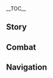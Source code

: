 {{CharacterTabs}}
{{LanguageTabs}}

__TOC__
==Story==
{{VO/Story
|character           = Cyno
|language            = ko
|name                = 사이노

<!-- Hello -->
|vo_01_01_title      = 첫 만남・과거
|vo_01_01_subtitle   = Hello: The Past
|vo_01_01_file       = VO_{language}{character} Hello - The Past.ogg
|vo_01_01_tx         = 난 사이노. 한때 「대풍기관」이었고, 지금은 내 힘으로 죄악을 심판하고 있어. 너도 규칙과 정의를 위해 싸우고 있다면, 내 힘을 빌려줄게
|vo_01_01_rm         = Nan Saino. Hanttae "Daepunggigwan"ieotgo, jigeumeun nae himeuro joeageul simpanhago isseo. Neodo gyuchikgwa jeong'uireul wihae ssaugo itdamyeon, nae himeul billyeojulge
|vo_01_01_tl         = I'm Cyno. I was once the "General Mahamatra", and now I judge sins by my own power. If you are also fighting for the rules and justice, I'll borrow you my power.

|vo_01_02_title      = 첫 만남・현재
|vo_01_02_subtitle   = Hello: The Present
|vo_01_02_quest      = Akasha Pulses, the Kalpa Flame Rises
|vo_01_02_file       = VO_{language}{character} Hello - The Present.ogg
|vo_01_02_tx         = 난 아카데미아의 「대풍기관」 사이노야. 규칙을 수호하고 죄악을 심판하는 것이 내 의무지. 앞으로의 여행에서 내가 널 안전하게 지킬 거야
|vo_01_02_rm         = Nan Akademia-ui "Daepunggigwan" Sainoya. Gyuchigeul suhohago joeageul simpanhaneul geosi nae uimuji. Apeuroui yeohaeng'eseo naega neol anjeonhage jikil geoya
|vo_01_02_tl         = I'm Cyno, the "General Mahamatra" of the Akademiya. It is my duty to protect the rules and judge sins. I'll keep you safe in the travels from now.

<!-- Chats -->
|vo_02_01_title      = 잡담・무게
|vo_02_01_subtitle   = Chat: Weighing the Heart
|vo_02_01_file       = VO_{language}{character} Chat - Weighing the Heart.ogg
|vo_02_01_tx         = 선과 악은 결국 그 무게를 저울질하게 되어있어
|vo_02_01_rm         = Seongwa ageun gyeolguk geu mugereul jeouljilhage doeeoisseo
|vo_02_01_tl         = Good and evil have to end up by weighing its weight.

|vo_02_02_title      = 잡담・운
|vo_02_02_subtitle   = Chat: Luck of the Draw
|vo_02_02_file       = VO_{language}{character} Chat - Luck of the Draw.ogg
|vo_02_02_tx         = 운이 대결의 승패를 결정지을 수는 있지. 하지만 그 영향이 계속되진 않아
|vo_02_02_rm         = Uni daegyeol-ui seungpaereul gyeoljeongjieul suneun itji. Hajiman geu yeonghyang-i gyesokdoejin ana
|vo_02_02_tl         = Luck can decide the winning and losing of a fight. But its effect doesn't continue.

|vo_02_03_title      = 잡담・의문
|vo_02_03_subtitle   = Chat: Doubt
|vo_02_03_file       = VO_{language}{character} Chat - Doubt.ogg
|vo_02_03_tx         = 나도 가끔은 분위기를 좀 풀어주고 싶은데, 어떤 농담을 해야 사람들을 웃길 수 있을지 영 감이 안 잡혀
|vo_02_03_rm         = Nado gakkeumeun bunwigireul jom pureojugo sipeunde, eotteon nongdameul haeya saramdeureul utgil su isseulji yeong gami an japhyeo
|vo_02_03_tl         = I sometimes want to loosen up the mood, but I don't know which jokes will make people laugh.

|vo_03_01_title      = 비가 올 때…
|vo_03_01_subtitle   = When It Rains
|vo_03_01_file       = VO_{language}{character} When It Rains.ogg
|vo_03_01_tx         = 또 비가 오는군…
|vo_03_01_rm         = Tto biga oneungun...
|vo_03_01_tl         = It's raining again...

|vo_03_02_title      = 번개가 칠 때…
|vo_03_02_subtitle   = When Thunder Strikes
|vo_03_02_file       = VO_{language}{character} When Thunder Strikes.ogg
|vo_03_02_tx         = 번개는 신이 인간에게 내리는 심판이라는 전설이 있어
|vo_03_02_rm         = Beongaeneun sini inganege naerineun simpaniraneun jeonseol-i isseo
|vo_03_02_tl         = There is a legend that says that lightning is a judgement to humans from God.

|vo_03_03_title      = 눈이 올 때…
|vo_03_03_subtitle   = When It Snows
|vo_03_03_file       = VO_{language}{character} When It Snows.ogg
|vo_03_03_tx         = 난 눈 내린 후의 세상이 좋아. 조용하지만 쥐 죽은 듯이 고요한 건 아니잖아
|vo_03_03_rm         = Nan nun naerin huui sesang'i joa. Joyonghajiman jwi jugeun deusi goyohan geon anijana
|vo_03_03_tl         = I like the world after snow. It's quiet, but not still.

|vo_03_04_title      = 햇살이 좋을 때…
|vo_03_04_subtitle   = When the Sun Is Out
|vo_03_04_file       = VO_{language}{character} When the Sun Is Out.ogg
|vo_03_04_tx         = 햇빛은 결국 모든 곳을 비출 거야
|vo_03_04_rm         = Haebicheun gyeolguk modeun goseul bichul geoya
|vo_03_04_tl         = The sunlight will eventually light up everywhere.

|vo_03_05_title      = 강풍이 불 때…
|vo_03_05_subtitle   = When the Wind Is Blowing
|vo_03_05_file       = VO_{language}{character} When the Wind Is Blowing.ogg
|vo_03_05_tx         = 바람이 세니까… 조심해
|vo_03_05_rm         = Barami senikka... josimhae
|vo_03_05_tl         = The wind is strong... be careful.

|vo_03_06_title      = 사막에 있을 때…
|vo_03_06_subtitle   = In the Desert
|vo_03_06_file       = VO_{language}{character} In the Desert.ogg
|vo_03_06_tx         = 익숙한 풍경이야…
|vo_03_06_rm         = Iksukhan punggyeong'iya...
|vo_03_06_tl         = It's a familiar landscape...

|vo_04_01_title      = 아침 인사…
|vo_04_01_subtitle   = Good Morning
|vo_04_01_file       = VO_{language}{character} Good Morning.ogg
|vo_04_01_tx         = 기운 내, 출발하자
|vo_04_01_rm         = Giun nae, chulbalhaja
|vo_04_01_tl         = Cheer up, let's depart.

|vo_04_02_title      = 점심 인사…
|vo_04_02_subtitle   = Good Afternoon
|vo_04_02_file       = VO_{language}{character} Good Afternoon.ogg
|vo_04_02_tx         = 점심 준비할까? 미리 말해두는데, 맛은 보장 못해
|vo_04_02_rm         = Jeomsim junbihalkka? Miri malhaedununde, maseun bojang mothae
|vo_04_02_tl         = Should I prepare lunch? I'm telling you in advance, the taste cannot be guaranteed.

|vo_04_03_title      = 저녁 인사…
|vo_04_03_subtitle   = Good Evening
|vo_04_03_file       = VO_{language}{character} Good Evening.ogg
|vo_04_03_tx         = 내가 했던 말 기억해? 밤에는 늘 위험이 도사리고 있으니 항상 경계해야 돼
|vo_04_03_rm         = Naega haetdeon mal gieokhae? Bameneun neul wiheom-i dosarigo isseuni hangsang gyeonggyehaeya dwae
|vo_04_03_tl         = Do you remember what I said? You always have to be aware since the night is always dangerous.

|vo_04_04_title      = 굿나잇…
|vo_04_04_subtitle   = Good Night
|vo_04_04_file       = VO_{language}{character} Good Night.ogg
|vo_04_04_tx         = 좋은 밤이야. 근처에서 범죄자들이 활동하고 있으니 가서 처리해야겠어
|vo_04_04_rm         = Joeun bamiya. Geuncheoeseo beomjoejadeuri hwaldonghago isseuni gaseo cheorihaeyagesseo
|vo_04_04_tl         = Good night. Since criminals are being active near, I should go and handle them.

|vo_05_01_title      = 사이노 자신에 대해・하이개그
|vo_05_01_subtitle   = About {character}: Unfunny Jokes
|vo_05_01_file       = VO_{language}{character} About {character} - Unfunny Jokes.ogg
|vo_05_01_tx         = 사막을 지나던 한 여행자가 있었는데, 너무 목이 말라서 물 슬라임을 만나게 해달라고 기도했어. 그런데 마침 배가 고팠던 물 슬라임도 혼자 다니는 여행자를 만나게 해달라고 기도하고 있었던 거야. 응? 표정이 왜 그래, 재미없어?
|vo_05_01_rm         = Samageul jinadeon han yeohaengjaga isseotneunde, neomu mogi mallaseo mul seullaimeul mannage haedallago gidohaesseo. Geureonde machim baega gopatdeon mul seullaimdo honja danineun yeohaengjareul mannage haedallago gidohago isseotdeon geoya. Eung? Pyojeong-i wae geurae, jaemieopsseo?
|vo_05_01_tl         = There was a traveler who was passing the desert, and they prayed to meet a water slime since they were too thirsty. But then, the hungry water slime was also praying to meet a lone traveler. Hmm? Why is your expression like that, is it not fun?

|vo_05_02_title      = 사이노 자신에 대해・산책
|vo_05_02_friendship = 4
|vo_05_02_subtitle   = About {character}: Desert Strolls
|vo_05_02_file       = VO_{language}{character} About {character} - Desert Strolls.ogg
|vo_05_02_tx         = 가끔 밤에 사막을 산책하곤 해. 차갑고 메마른 바람이 머리를 맑게 해주거든
|vo_05_02_rm         = Gakkeum bame samageul sanchaekhagon hae. Chagapgo memareun baram-i meorireul malkke haejugeodeun
|vo_05_02_tl         = I sometimes take a walk in the desert at night. The cold and dry wind clears my head.

|vo_06_01_title      = 우리에 대해・결투
|vo_06_01_subtitle   = About Us: [[TCG]] Duel
|vo_06_01_file       = VO_{language}{character} About Us - TCG Duel.ogg
|vo_06_01_tx         = 나랑 「일곱 성인의 소환」 한 판 할래? 이번에 새로 짠 덱을 보여줄게
|vo_06_01_rm         = Narang "Ilgop Seongin-ui Sohwan" han pan hallae? Ibeone saero jjan degeul boyeojulge
|vo_06_01_tl         = Do you want to have a round of "Summoning of the Seven Saints" with me? I'll show you a new deck I made.

|vo_06_02_title      = 우리에 대해・지금 이 순간
|vo_06_02_friendship = 6
|vo_06_02_subtitle   = About Us: The Present
|vo_06_02_file       = VO_{language}{character} About Us - The Present.ogg
|vo_06_02_tx         = 과거는 돌이킬 수 없고 미래는 예측할 수 없으니, 난 이 순간을 소중히 여기고 있어
|vo_06_02_rm         = Gwageoneun dorikil su eopkko miraeneun yecheukhal su eopsseuni, nan i sunganeul sojunghi yeogigo isseo
|vo_06_02_tl         = The past cannot be undone, and the future is unpredictable, so I am cherishing this moment.

|vo_07_01_title      = 「신의 눈」에 대해…
|vo_07_01_friendship = 4
|vo_07_01_subtitle   = About the [[Vision]]
|vo_07_01_file       = VO_{language}{character} About the Vision.ogg
|vo_07_01_tx         = 내 몸에 깃들어 있는 사람이 아닌 존재와 나에게 향한 마신의 눈길은 모두 내가 신의 총애를 받고 있다는 걸 보여주지. 하지만 난 내 신념을 바꿀 생각은 없어. 그저 책임을 다해 내가 해야 할 일을 해나갈 거야
|vo_07_01_rm         = Nae mome gitdeureo inneun saram-i anin jonjaewa naege hyanghan masin-ui nungireul modu naega sin-ui chong'aereul batgo itdaneun geol boyeojuji. Hajiman nan nae sinnyeomeul bakkul saenggageun eopsseo. Geujeo chaegimeul dahae naega haeya hal ireul haenagal geoya
|vo_07_01_tl         = The inhuman creature inside my body, and the attention of the God towards me all shows that I am a favorite of God. But I have no thoughts to change my belief. I will do what I have to do and carry out my duty to the fullest.

|vo_07_02_title      = 하고 싶은 이야기・지식욕(知識欲)
|vo_07_02_subtitle   = Something to Share: Lust for Knowledge
|vo_07_02_file       = VO_{language}{character} Something to Share - Lust for Knowledge.ogg
|vo_07_02_tx         = 「지나친 욕망은 재앙을 불러일으킨다」라는 말은 누구나 알고 있어. 하지만 「지식욕」에 대해선 다들 좋은 면만 논하려고 하지…. 난 그것도 일종의 욕망이니 반드시 통제해야 한다고 생각해
|vo_07_02_rm         = "Jinachin yokmang'eul jaeang'eul bulleoireukinda"raneun mareun nuguna algo isseo. Hajiman "Jisikyok"e daehaeseo dadeul joeun myeonman nonharyeogo haji... Nan geugeotdo iljong-ui yokmang'ini bandeusi tongjehaeya handago saenggakhae
|vo_07_02_tl         = Everyone knows the words that "Excessive desire brings a catastrophe". But people always try to talk good things about the "Thirst for Knowledge"... I think it should be restricted since it is also a kind of desire.

|vo_07_03_title      = 하고 싶은 이야기・경외심
|vo_07_03_friendship = 4
|vo_07_03_subtitle   = Something to Share: Solemn Respect
|vo_07_03_file       = VO_{language}{character} Something to Share - Solemn Respect.ogg
|vo_07_03_tx         = 임무를 수행할 땐 내가 내린 판단 하나가 다른 사람의 운명을 완전히 바꿔버릴 수도 있어. 그래서 「풍기관」이라는 이 직업에 대한 경외감을 유지하려고 노력 중이지. 내가 지식과 힘을 대할 때처럼…
|vo_07_03_rm         = Immureul suhaenghal ttaen naega naerin pandan hanaga dareun saram-ui unmyeong'eul wanjeonhi bakkwobeoril sudo isseo. Geuraeseo "Punggigwan"iraneun i jigeobe daehan gyeong'oegameul yujiharyeogo noryeok jung'iji. Naega jisikgwa himeul daehal ttaecheoreom...
|vo_07_03_tl         = When I go under tasks, one judgement from me can completely change someone's fate. So I am trying to keep a sense of awe on this job called "Matra". Just as how I look at knowledge and power...

|vo_07_04_title      = 흥미있는 일…
|vo_07_04_subtitle   = Interesting Things
|vo_07_04_file       = VO_{language}{character} Interesting Things.ogg
|vo_07_04_tx         = 난 사막에서 자라는 관목이 좋아. 사막은 죽음의 상징이고, 모든 문명은 모래바람에 덮여버리지. 하지만 이 황량한 땅에도 싹을 틔우고 살아가는 생명이 있어. 가끔은 이들의 강인함에 나도 놀라고는 해
|vo_07_04_rm         = Nan samageseo jaraneun gwanmok-i joa. Samageun jugeum-ui sangjing'igo, modeun munmyeong'eun moraebarame deopyeobeoriji. Hajiman i hwangryanghan ttang'edo ssageul tuiugo saraganeun saengmyeong-i isseo. Gakkeumeun ideurui gang'inhame nado nollagoneun hae
|vo_07_04_tl         = I like the shrubs that grow in the desert. The desert is a symbol of death, and all civilizations get covered by sandstorms. But in this barren land, there is life that sprouts and continues to live. I myself am sometimes startled by their toughness.

|vo_08_01_title      = 타이나리에 대해・지식
|vo_08_01_friendship = 4
|vo_08_01_subtitle   = About [[Tighnari]]: Knowledge
|vo_08_01_file       = VO_{language}{character} About Tighnari - Knowledge.ogg
|vo_08_01_tx         = 타이나리는 내가 봤던 다른 학자와는 달라. 그 역시 다른 학자들처럼 지식을 갈망하지만, 절대 선을 넘지 않지. 어떤 학자들은 자신을 「실험실의 신」이라고 생각하지만, 타이나리는 그렇지 않아. 그는 모든 생명을 똑같이 존중해. 그가 아카데미아의 초빙을 거절했다는 얘길 들었을 때 나도 그의 편에 섰어
|vo_08_01_rm         = Tainarineun naega bwatdeon dareun hakjawaneun dalla. Geu yeoksi dareun hakjadeulcheoreom jisigeul galmanghajiman, jeoldae seoneul neomji anchi. Eotteon hakjadeureun jasineul "Silheomsil-ui Sin"irago saenggakhajiman, Tainarineun geureochi ana. Geuneun modeun saengmyeong'eul ttokgachi jonjunghae. Geuga Akademia-ui chobing'eul geojeolhaetdaneun yaegil deureosseul ttae nado geu-ui pyeone seosseo
|vo_08_01_tl         = Tighnari is different from the other scholars I have met. He also wants knowledge like the others, but he never crosses the line. Some scholars think that they are the "God of the Labatory", but Tighnari doesn't. He respects all lives as the same. When I heard that he rejected the invitation of the Akademiya, I stood on his side as well.

|vo_08_02_title      = 타이나리에 대해・농담
|vo_08_02_friendship = 4
|vo_08_02_subtitle   = About Tighnari: Jokes
|vo_08_02_file       = VO_{language}{character} About Tighnari - Jokes.ogg
|vo_08_02_tx         = 예전에 타이나리가 밥 먹을 땐 농담하지 말라고 한 적이 있어. 하나도 안 웃기다면서 말이야. 난 그 충고를 한 귀로 흘린 뒤, 꾹꾹 눌러 참았던 농담 세 개를 연거푸 했어. 이게 왜 웃긴 건지 설명까지 다 끝내고 나니까… 밥이 벌써 다 식었더라고…
|vo_08_02_rm         = Yejeone Tainariga bap meogeul ttaen nongdamhaji mallago han jeogi isseo. Hanado an utgidamyeonseo mariya. Nan geu chunggoreul han gwiro heullindwi, kkukkuk nulleo chamatdeon nongdam se gaereul yeongeopu haesseo. Ige wae utgin geonji seolmyeongkkaji da kkeutnaego nanikka... babi beolsseo da sigeotdeorago...
|vo_08_02_tl         = Some time ago, Tighnari told me not to make jokes when eating, saying that it's not fun at all. I didn't take attention to the advice, and said three jokes that I have been waiting to do in a row. After finishing explaning why they were fun... the food already became cold...

|vo_08_03_title      = 콜레이에 대해…
|vo_08_03_friendship = 4
|vo_08_03_subtitle   = About [[Collei]]
|vo_08_03_file       = VO_{language}{character} About Collei.ogg
|vo_08_03_tx         = 전에 그 애 몸속에 있는 마신의 잔해를 봉인해줬는데, 봉인 과정이 엄청난 고통을 준 모양이야. 그때의 고통은 죽음보다 더 무서웠을지도 몰라. 하지만 콜레이는 그걸 견뎌냈지. 정말 대단해
|vo_08_03_rm         = Jeone ge ae moksoge inneun masin-ui janhaereul bong'inhaejwotneunde, bong'in gwajeong-i eomcheongnan gotong'eul jun moyang'iya. Geuttae-ui gotong'eun jugeumboda deo museowosseuljido molla. Hajiman Kolleineun geugeol gyeondyeonaetji. Jeongmal daedanhae
|vo_08_03_tl         = I sealed the remnants of a God inside her body some time ago, and it seemed like the sealing progress gave her lots of pain. The pain at that time might have been scarier than death. But Collei endured that. She's very impressing.

|vo_08_04_title      = 알하이탐에 대해…
|vo_08_04_friendship = 4
|vo_08_04_quest      = King Deshret and the Three Magi
|vo_08_04_subtitle   = About [[Alhaitham]]
|vo_08_04_file       = VO_{language}{character} About Alhaitham.ogg
|vo_08_04_tx         = 난 너무 똑똑한 사람을 그리 좋아하지 않아. 이들은 자신이 뭐든 통제할 수 있다고 생각해서 종종 위험한 일을 벌이곤 하거든. 그래도 알하이탐은 상대적으로 안정적인 편이라 대부분의 상황을 통제하고 위험을 가라앉힐 능력이 있어
|vo_08_04_rm         = Nan neomu ttokttokhan sarameul geuri joahaji ana. Ideureun jasini mwodeun tongjehal su itdago saenggakhaeseo jongjong wiheomhan ireul beorigon hageodeun. Geuraedo Alhaitameun sangdaejeogeuro anjeongjeogin pyeonira daebubun-ui sanghwang'eul tongjehago wiheomeul garaanchil neungryeogi isseo
|vo_08_04_tl         = I don't like people who are too smart. They think that they can control anything, so they often do dangerous things. However, Alhaitham is comparably stable, so he has the abilities to control most situations and allay danger.

|vo_08_05_title      = 카베에 대해…
|vo_08_05_friendship = 4
|vo_08_05_subtitle   = About [[Kaveh]]
|vo_08_05_file       = VO_{language}{character} About Kaveh.ogg
|vo_08_05_tx         = 타이나리와 콜레이가 직접 말한 건 아니지만, 그들이 교환한 눈빛이 모든 걸 설명했어. 카베의 경험담이 내가 준비한 농담보다 훨씬 재미있었다는 거겠지. 내 생각은 어떠냐고? 난 그런 이야기를 듣고 웃을 수 있다는 사실이 더 웃긴 것 같은데
|vo_08_05_rm         = Tainariwa Kolleiga jikjeop malhan geon anijiman, geudeuri gyohwanhan nunbichi modeun geol seolmyeonghaesseo. Kabe-ui gyeongheomdami naega junbihan nongdamboda hwolssin jaemiisseotdaneun geogejji. Nae saenggageun eotteomyago? Nan geureon iyagireul deutgo useul su itdaneun sasiri deo utgin geot gateunde
|vo_08_05_tl         = Tighnari and Collei didn't directly say it, but the looks they exchanged explained everything. Kaveh's experiences must have been way funnier than the jokes I prepared. My thoughts about it? I think the fact that people can laugh at those stories are funnier.

|vo_08_06_title      = 나히다에 대해…
|vo_08_06_friendship = 4
|vo_08_06_quest      = Akasha Pulses, the Kalpa Flame Rises
|vo_08_06_subtitle   = About [[Nahida]]
|vo_08_06_file       = VO_{language}{character} About Nahida.ogg
|vo_08_06_tx         = 신을 평가한다는 건… 내 생각엔 좀 주제넘는 일이야. 하지만 함께하는 동안 그녀의 지혜와 용기, 그리고 결심을 직접 확인하기도 했지. 억측으로만 그녀를 손가락질하는 현자보다는 내가 이런 평가를 내릴 자격이 있을 것 같네. 그녀는 뛰어나고 존경할 만한 신이라고
|vo_08_06_rm         = Sineul pyeonggahandaneun geun... nae saenggagen jom jujeneomneun iriya. Hajiman hamkkehaneun dong'an geunyeo-ui jihyewa yonggi, geurigo gyeolsimeul jikjeop hwaginhagido haetji. Eokcheugeuroman geunyeoreul songarakjilhaneun hyeonjabodaneun naega ireon pyeonggareul naeril jagyeok-i isseul geot ganne. Geunyeoneun ttwieonago jongyeonghal manhan sinirago
|vo_08_06_tl         = To evaluate a God... is something that crosses the line to me. But while being with her, I saw her wisdom, courage, and determination by myself. Compared to a sage that blames her with false speculations, I must have more rights to give her this kind of evaluation. That she is an excellent and respectable God.

|vo_08_07_title      = 닐루에 대해…
|vo_08_07_friendship = 4
|vo_08_07_quest      = Akasha Pulses, the Kalpa Flame Rises
|vo_08_07_subtitle   = About [[Nilou]]
|vo_08_07_file       = VO_{language}{character} About Nilou.ogg
|vo_08_07_tx         = 그녀에게선 춤에 대한 열정과 의지가 느껴져. 워낙 굳은 의지라 쉽게 변하진 않을 거야. 앞으로도 자신이 사랑해 마다치 않는 춤으로 다른 사람들에게 기쁨을 가져다주었으면 해
|vo_08_07_rm         = Geunyeoegeseon chume daehan yeoljeonggwa uijiga neukkyeojyeo. Wonak gudeun uijira swipge byeonhajin anneul geoya. Apeurodo jasini saranghae madachi anneun chumeuro dareun saramdeurege gippeumeul gajyeodajueosseumyeon hae
|vo_08_07_tl         = I can feel the passion and will for dancing from her. It's such a strong will that it won't change easily. I hope she can bring happiness to others by the dance she loves very much.

|vo_08_08_title      = 파루잔에 대해…
|vo_08_08_friendship = 4
|vo_08_08_subtitle   = About [[Faruzan]]
|vo_08_08_file       = VO_{language}{character} About Faruzan.ogg
|vo_08_08_tx         = 전에 파루잔 선배의 실종을 기록한 문서를 봤어. 그땐 선배가 모종의 위험한 연구를 하는 건 아닐까 생각했는데… 직접 만나고 나니, 의심이 말끔히 사라졌지. 어울리기 쉬운 편은 아니지만, 타인을 위해 입에 잔소리를 달고 사는 선배였어. 선을 넘는 일은 하지 않을 거야
|vo_08_08_rm         = Jeone Parujan seonbae-ui siljong'eul girokhan munseoreul bwasseo. Geuttaen seonbaega mojong'ui wiheomhan yeongureul haneun geon anilkka saenggakhaenneunde... jikjeop mannago nani, uisim-i malkkeumhi sarajyeotji. Eoulligi swiun pyeoneun anijiman, taineul wihae ibe jansorireul dalgo saneun seonbaeyeosseo. Seoneul neomneun ireun haji anneul geoya.
|vo_08_08_tl         = I saw a document that wrote about senior Faruzan's disappearance. I thought that she might be doing some dangerous research... but after seeing her in person, my doubts completely disappeared. She's not easy to get along with, but she was a senior who nagged others for their good. She won't do something that crosses the line.

|vo_08_09_title      = 리사에 대해…
|vo_08_09_friendship = 4
|vo_08_09_subtitle   = About [[Lisa]]
|vo_08_09_file       = VO_{language}{character} About Lisa.ogg
|vo_08_09_tx         = 나와 리사는 같은 현자에게 가르침을 구한 적이 있어서 자연스럽게 그녀에 대해 알게 됐어. 대풍기관으로서 나 역시 과도한 지식욕(知識欲)으로 인해 비극적인 결말을 맞는 경우를 여러 차례 봤기 때문에, 그녀의 선택을 이해할 수 있었지
|vo_08_09_rm         = Nawa Risaneun gateun hyeonjaege gareuchimeul guhan jeogi isseoseo jayeonseureopge geunyeoe daehae alge dwaesseo. Daepunggigwaneurosseo na yeoksi gwadohan jisikyogeuro inhae bigeukjeogin gyeolmareul matneun gyeong'ureul yeoreo charye bwatgi ttaemune, geunyeo-ui seontaegeul ihaehal su isseotji
|vo_08_09_tl         = Me and Lisa have sought teachings from the same sage, so I naturally got to know about her. As the Genearl Mahamatra, I have seen many cases of tragic endings due to excessive thirst for knowledge, so I could understand her choice.

|vo_09_01_title      = 사이노에 대해 알기・첫 번째
|vo_09_01_subtitle   = More About {character}: I
|vo_09_01_file       = VO_{language}{character} More About {character} - 01.ogg
|vo_09_01_tx         = 나에 대해서 알려달라고? 하긴, 다른 사람들이 보기에 난 무시할 수 없는 「귀찮은 존재」니까…. 걱정 마, 네가 위험한 일을 하지 않는 이상, 널 귀찮게 굴 일은 없을 거야
|vo_09_01_rm         = Nae daehaeseo allyeodallago? Hagin, dareun saramdeuri bogie nan musihal su eomneun "Gwichaneun Jonjae"nikka... Geokjeong ma, nega wiheomhan ireul haji anneun isang, neol gwichanke gul ireun eopsseul geoya
|vo_09_01_tl         = You want me to tell you about myself? Well, as other see, I am a "Bothersome Existence" that couldn't be ignored... Don't worry, as long as you don't do something dangerous, I won't bother you.

|vo_09_02_title      = 사이노에 대해 알기・두 번째
|vo_09_02_friendship = 3
|vo_09_02_subtitle   = More About {character}: II
|vo_09_02_file       = VO_{language}{character} More About {character} - 02.ogg
|vo_09_02_tx         = 내 몸을 그릇으로 삼아 사람이 아닌 존재의 힘을 발현할 수 있어. 타고난 체질 덕이기도 하지만, 후천적인 거래 덕이기도 해. 내가 풍기관의 신분으로 세간의 죄악을 심판할 땐, 자연히 나 자신의 영혼 역시 심판의 저울에 오르게 되지
|vo_09_02_rm         = Nae momeul geureuseuro sama sarami anin jonjae-ui himeul balhyeonhal su isseo. Tagonan chejil deogigido hajiman, hucheonjeogin georae deogigido hae. Nae punggigwan-ui sinbuneuro segan-ui joeageul simpanhal ttaen, jayeonhi na jasin-ui yeonghon yeoksi simpan-ui jeoure oreuge doeji
|vo_09_02_tl         = I can manifest the power of something that isn't human with my body as the container. It's because of my innate condition, but also because of an acquired trade. When I judge the sins of the world as a matra, my soul naturally gets on the scale of judgement.

|vo_09_03_title      = 사이노에 대해 알기・세 번째
|vo_09_03_friendship = 4
|vo_09_03_subtitle   = More About {character}: III
|vo_09_03_file       = VO_{language}{character} More About {character} - 03.ogg
|vo_09_03_tx         = 난 「왜」보다 「무엇」을 했느냐를 더 중요시해. 이 세상엔 수천만 가지의 이유가 존재하잖아. 그 이유를 들으면 잘못한 사람을 오히려 이해하게 되고, 다른 사람들이 너무하다는 생각까지 들 때도 있어. 측은지심은 약자 쪽으로 기울기 마련이지만, 심판자는 그런 마음을 버려야 해. 이유는 들어볼 수 있지만, 죄는 용서할 수 없어
|vo_09_03_rm         = Nan "Wae"boda "Mueot"eul haetneunyareul deo jung'yosihae. I sesang'en sucheonman gaji-ui iyuga jonjaehajana. Geu iyureul deureumyeon jalmothan sarameul ohiryeo ihaehage doego, dareun saramdeuri neomuhadaneun saenggak'kkajideul ttaedo isseo. Cheugeunjisimeun yakja jjogeuro giulgi maryeonijiman, simpanjaneun geureon maeumeul beoryeoya hae. Iyuneun deoreobol su itjiman, joeneun yongseohal su eopsseo
|vo_09_03_tl         = I think "What" someone did is more important than "Why". There are millions of reasons in this world. If I listen to those reasons, I get to understand the person who did wrong, and sometimes think that the others went too much. Pity tends to lean towards the weak, but a judge should stop thinking like that. I can listen the reason, but I cannot forgive the sin.

|vo_09_04_title      = 사이노에 대해 알기・네 번째
|vo_09_04_friendship = 5
|vo_09_04_subtitle   = More About {character}: IV
|vo_09_04_file       = VO_{language}{character} More About {character} - 04.ogg
|vo_09_04_tx         = 캄캄한 무지의 바다에서 이따금 희미한 빛이 떠올라 진실을 알지 못하는 자들을 유혹하곤 해. 그 아래, 칠흑 같은 바닷속에 거대한 위험이 도사리고 있는 것도 모르고 그걸 등대로 착각하는 사람들이 많지. 오랫동안 어둠 속에 있던 사람을 빛으로 이끄는 건 잔인한 일이지만, 우리가 바닷속에 숨은 적을 쓰러뜨릴 수 있을 때까지 난 멈출 수 없어
|vo_09_04_rm         = Kamkamhan muji-ui badaeseo ittageum huimihan bichi tteoolla jinsireul alji mothaneun jadeureul yuhokhagon hae. Geu are, chilheuk gateun badatsoge geodaehan wiheomi dosarigo inneun geotdo moreugo geugeol deungdaero chakgakhaneun saramdeuri manchi. Oraetdong'an eodum soge itdeon sarameul bicheuro ikkeuneun geon janinhan irijiman, uriga badatsoge sumeun jeogeul sseureotteuril su isseul ttaekkaji nan meomchul su eopsseo
|vo_09_04_tl         = Sometimes a faint light rises in the dark sea of ignorance, attracting those who do not know the truth. There are many people who mistake it as a lighthouse without knowing that there is a huge danger lurking under the pitch-black sea. It's cruel to lead someone who's been in the dark for a long time to the light, but I can't stop until we knock down an enemy hidden in the sea.

|vo_09_05_title      = 사이노에 대해 알기・다섯 번째
|vo_09_05_friendship = 6
|vo_09_05_subtitle   = More About {character}: V
|vo_09_05_file       = VO_{language}{character} More About {character} - 05.ogg
|vo_09_05_tx         = 내가 가치 있다고 판단한 정보는 이미 다 알려줬는데, 내가 무슨 말을 더 하길 기대하는 거야? 하… 네 호기심도 정말 보통은 아니구나. 그럼 네가 직접 질문해 봐. 다른 사람을 심문해오던 내가 질문을 받는 느낌도… 신선할 것 같으니
|vo_09_05_rm         = Naega gachi itdago pandanhan jeongboneun imi da allyeojwotneunde, naega museun mareul deo hagil gidaehaneun geoya? Ha... ne hogisimdo jeongmal botong'eun aniguna. Geureom nega jikjeop jilmunhae bwa. Dareun sarameul simmunhaeodeon naega jilmuneul batneun neukkimdo... sinseonhal geot gateuni
|vo_09_05_tl         = I've already given you all the information I found valuable, what more do you expect me to say? Ha... your curiosity is really out of the ordinary. Then you ask yourself a question. I feel like it will give me a fresh feeling to... be questioned when I've always been questioning someone else.

|vo_10_01_title      = 사이노의 취미…
|vo_10_01_subtitle   = {character}'s Hobbies
|vo_10_01_file       = VO_{language}{character} Hobbies.ogg
|vo_10_01_tx         = 시간 있을 땐 다른 사람들이랑 「일곱 성인의 소환」을 해. 규칙과 융통성이 공존하는 이런 게임은… 나에겐 일종의 예술이야
|vo_10_01_rm         = Sigan isseul ttaen dareun saramdeurirang "Ilgop Seong'in-ui Sohwan"eul hae. Gyuchikgwa yungtongseong-i gongjonhaneun ireon geimeun... naegen iljong-ui yesuriya
|vo_10_01_tl         = When I have time, I play "Summoning of the Seven Saints" with others. A game with rules and flexibility coexisting... is a sort of art to me.

|vo_10_02_title      = 사이노의 고민…
|vo_10_02_friendship = 6
|vo_10_02_subtitle   = {character}'s Troubles
|vo_10_02_file       = VO_{language}{character} Troubles.ogg
|vo_10_02_tx         = 얼마 전에 이나즈마의 한 라이트 노벨을 봤어. 「일곱 성인의 소환」을 주제로 한 이야기였는데, 주인공이 곤경에 처했을 때 갑자기 덱에 존재하지 않던 카드를 뽑더라고. 엄청 충격적이었던 동시에 이런 의문이 생겼지. 덱에 특수 조작을 했다면, 이는 규칙을 깨뜨린 걸까, 아니면 규칙의 일부인 걸까?
|vo_10_02_rm         = Eolma jeome Inajeuma-ui han raiteu nobereul bwasseo. "Ilgop Seong'in-ui Sohwan"eul jujero han iyagiyeotneunde, juingong-i gongyeong'e cheoheasseul ttae gapjagi dege jonjaehaji anteon kadeureul ppopdeorago. Eomcheong chunggyeokjeogieotdeon dongsie ireon uimuni saenggyeotji. Dege teuksu jojageul haetdamyeon, ineun gyuchigeul kkaetteurin geolkka, animyeon gyuchik-ui ilbuin geolkka?
|vo_10_02_tl         = A while ago, I saw a light novel from Inazuma. It was a story themed of "Summoning of Seven Saints", and the main character used a card that didn't exist in the deck when he was in vain. It was very shocking, but it also gave me a question. If they specially manipulated the deck, would it be breaking the rules, or a part of the rules?

|vo_10_03_title      = 좋아하는 음식…
|vo_10_03_subtitle   = Favorite Food
|vo_10_03_file       = VO_{language}{character} Favorite Food.ogg
|vo_10_03_tx         = 쌀, 고기, 말린 과일을 섞은 뒤 요거트를 넣고 구우면 다양한 맛이 골고루 섞여. 바삭한 껍데기를 벗기고 나면, 뜨거운 김과 함께 향긋한 냄새가 퍼져 나오지. 만드는 데 오래 걸리지도 않아서 내가 아주 좋아하는 음식이야
|vo_10_03_rm         = Ssal, gogi, mallin gwaireul seokkeun dwi yogeoteureul neotgo guumyeon dayanghan masi golgoru seokkyeo. Basakhan kkeopdegireul beotgigo namyeon, tteugeoun gimgwa hamkke hyanggeuthan naemsaega peojyeo naoji. Mandeuneun de orae geollijido anaseo naega aju joahaneun eumsigiya
|vo_10_03_tl         = Mix rice, meat, and dried fruits, add yogurt, and if you bake them, various flavors are mixed. After peeling off the crispy cover, a fragrant smell spreads out with hot steam. It doesn't take too long to make, so it's my favorite food.

|vo_10_04_title      = 싫어하는 음식…
|vo_10_04_subtitle   = Least Favorite Food
|vo_10_04_file       = VO_{language}{character} Least Favorite Food.ogg
|vo_10_04_tx         = 사막을 지날 때 가지고 다니는 식량은 보통 딱딱하고 아무 맛도 안 나서, 익숙해지면 거의 못 먹는 게 없을 정도야. 굳이 하나 꼽자면 벌레랑 관련된 음식은 좀 거부감이 있긴 해…
|vo_10_04_rm         = Samageul jinal ttae gajigo danineun sikryang'eul botong ttakttakhago amu matdo an naseo, iksukhaejimyeon geoui mot meokneun ge eopsseul jeongdoya. Guji hana kkopjamyeon beollerang gwanryeondoen eumsigeul jom geobugami itgin hae...
|vo_10_04_tl         = The food I carry around when passing through the desert is usually hard and tasteless, so I can eat almost anything when I get used to it. If I have to choose one, I am a bit reluctant to eat food related to insects...

|vo_10_05_title      = 선물 획득・첫 번째
|vo_10_05_subtitle   = Receiving a Gift: I
|vo_10_05_file       = VO_{language}{character} Receiving a Gift - 01.ogg
|vo_10_05_tx         = 정말 맛있어. 신경 써줘서 고마워
|vo_10_05_rm         = Jeongmal masisseo. Singyeong sseojwoseo gomawo
|vo_10_05_tl         = It's really delicious. Thanks for taking care.

|vo_10_06_title      = 선물 획득・두 번째
|vo_10_06_subtitle   = Receiving a Gift: II
|vo_10_06_file       = VO_{language}{character} Receiving a Gift - 02.ogg
|vo_10_06_tx         = 잘 받을게. 고마워
|vo_10_06_rm         = Jal badeulge. Gomawo
|vo_10_06_tl         = Thank you.

|vo_10_07_title      = 선물 획득・세 번째
|vo_10_07_subtitle   = Receiving a Gift: III
|vo_10_07_file       = VO_{language}{character} Receiving a Gift - 03.ogg
|vo_10_07_tx         = 나한테 주는 거라고? 뭔가 착각한 거 아니야?
|vo_10_07_rm         = Nahante juneun georago? Mwonga chakgakhan geo aniya?
|vo_10_07_tl         = You're giving this to me? Did you confuse something?

|vo_11_01_title      = 생일…
|vo_11_01_subtitle   = Birthday
|vo_11_01_file       = VO_{language}{character} Birthday.ogg
|vo_11_01_tx         = 음… 우선 생일 축하해. 이런 걸 축하해 본 경험은 별로 없지만, 네 생일인 게 생각나서 미리 준비를 좀 했지. 먼저 내가 며칠간의 연구를 통해 짜낸 덱인데 스타일도 너랑 잘 맞을 거야. 그리고 요 며칠 동안의 스케줄을 정리해 봤어. 어디 가고 싶은 데 있으면 같이 갈게. 생일은 하루뿐이지만, 제대로 즐기는 게 중요하니 사흘 이내로 다녀오기만 하면 돼
|vo_11_01_rm         = Eum... useon saeng'il chukhahae. Ireon geol chukhahae bon gyeongheomeun byeollo eopjjiman, ne saeng'irin ge saenggaknaseo miri junbireul jom haetji. Meonjeo naega myeochilgan-ui yeongureul tonghae jjanaen deginde seutaildo neorang jal majeul geoya. Geurigo yo myeochil dong'an-ui seukejureul jeongrihae bwasseo. Eodi gago sipeun de isseumyeon gachi galkke. Saeng'ireul haruppunijiman, jedaero jeulgineun ge jung'yohani saheul inaero danyeoogiman hamyeon dwae
|vo_11_01_tl         = Hmm... first, happy birthday. I don't have many experiences of celebrating these, but I prepared a few things since I remembered it was your birthday. First, this is a deck I made with a few days of research, the style will fit you well. Also, I organized my schedules for a few days. I'll go with you if you want to go somewhere. A birthday is only one day, but it's important to fully enjoy, so we only have to return in three days.

|vo_12_01_title      = 돌파의 느낌・기
|vo_12_01_ascension  = 1
|vo_12_01_subtitle   = Feelings About Ascension: Intro
|vo_12_01_file       = VO_{language}{character} Feelings About Ascension -  01.ogg
|vo_12_01_tx         = 새로운 힘이 느껴져. 아마 강해졌다는 증거겠지
|vo_12_01_rm         = Saeroun himi neukkyeojyeo. Ama ganghaejyeodaneun jeunggeogejji
|vo_12_01_tl         = I feel a new power. It's probably the evidence of me getting stronger.

|vo_12_02_title      = 돌파의 느낌・승
|vo_12_02_ascension  = 2
|vo_12_02_subtitle   = Feelings About Ascension: Building Up
|vo_12_02_file       = VO_{language}{character} Feelings About Ascension -  02.ogg
|vo_12_02_tx         = 악을 심판하고 규칙을 수호하리
|vo_12_02_rm         = Ageul simpanhago gyuchigeul suhohari
|vo_12_02_tl         = Evil shall be judged, and the rules shall be protected.

|vo_12_03_title      = 돌파의 느낌・전
|vo_12_03_ascension  = 4
|vo_12_03_subtitle   = Feelings About Ascension: Climax
|vo_12_03_file       = VO_{language}{character} Feelings About Ascension -  03.ogg
|vo_12_03_tx         = 좋은 성장이군. 정말 고마워
|vo_12_03_rm         = Joeun seongjang'igun. Jeongmal gomawo
|vo_12_03_tl         = It's a good growth. Thank you so much.

|vo_12_04_title      = 돌파의 느낌・결
|vo_12_04_ascension  = 6
|vo_12_04_subtitle   = Feelings About Ascension: Conclusion
|vo_12_04_file       = VO_{language}{character} Feelings About Ascension -  04.ogg
|vo_12_04_tx         = 힘은 이미 최고조에 달했지만, 무력만으로는 아직 해낼 수 없는 것투성이야. 인정과 규칙은 충돌할 때가 많아. 어떻게 해야 이 둘을 고려할 수 있을지에 대한 답은 앞으로의 여정에서 찾아낼 거야
|vo_12_04_rm         = Himeun imi choegojoe dalhaetjjiman, muryeokmaneuroneun ajik haenael su eomneun geot'tuseong'iya. Injeonggwa gyuchigeun chungdolhal ttaega mana. Eotteoke haeya i dureul goryeohal su isseuljie daehan dabeun apeuro-ui yeojeong'eseo chajanael geoya
|vo_12_04_tl         = My power is at is highest, but there are too many things I cannot complete with only power. Compassion and rules clash a lot. The answer on how to consider both of them will be found from the journeys I will go through in the future.
}}

==Combat==
{{Combat VO
|character              = Cyno
|language               = ko

<!-- Elemental Skill -->
|skill_1_tx             = 순순히 항복해
|skill_1_tl             = Obediently surrender.
|skill_1_rm             = Sunsunhi hangbokhae
|skill_2_tx             = 무의미한 반항이군
|skill_2_tl             = Useless defiance.
|skill_2_rm             = Muuimihan banhang'igun
|skill_3_tx             = 도망칠 곳은 없어!
|skill_3_tl             = There is nowhere to run!
|skill_3_rm             = Domangchil goseun eopsseo!
|skill_4_tx             = 심판의 시간이다
|skill_4_tl             = Time of judgement.
|skill_4_rm             = Simpan-ui siganida
|skill_5_tx             = 단죄하노라
|skill_5_tl             = Shall convict.
|skill_5_rm             = Danjoehanora
|skill_6_tx             = 죗값을 치르거라!
|skill_6_tl             = Pay for your sin!
|skill_6_rm             = Joetgapseul chireugeora!

<!-- Elemental Burst -->
|burst_1_tx             = 이 몸으로… 만물을 정화하리!
|burst_1_tl             = Purify all things... with this body!
|burst_1_rm             = I momeuro... manmureul jeonghwahari!
|burst_2_tx             = 판결을 내리겠다
|burst_2_tl             = Shall render a verdict.
|burst_2_rm             = Pangyeoreul naerigetta
|burst_3_tx             = 네 죄의 무게를 재주지
|burst_3_tl             = I will measure the weight of your sin.
|burst_3_rm             = Ne joe-ui mugereul jaejuji
|burst_4_file           = Light Attack Elemental Burst 01,Light Attack Elemental Burst 02,Light Attack Elemental Burst 03,Light Attack Elemental Burst 04,Light Attack Elemental Burst 05,Light Attack Elemental Burst 06,Light Attack Elemental Burst 07
|burst_5_file           = Mid Attack Elemental Burst 01,Mid Attack Elemental Burst 02,Mid Attack Elemental Burst 03
|burst_6_file           = Heavy Attack Elemental Burst 01,Heavy Attack Elemental Burst 02,Heavy Attack Elemental Burst 03

<!-- Sprint Start -->
|sprint-s_1_file     = Sprint Start 01,Sprint Start 02,Sprint Start 03

<!-- Sprint End -->
|sprint-e_1_file     = 

<!-- Deploying Wind Glider -->
|glider_1_file       = Deploying Wind Glider 01,Deploying Wind Glider 02,Deploying Wind Glider 03

<!-- Opening Treasure Chest -->
|chest_1_tx             = 마땅히 받아야 할 물건이다
|chest_1_tl             = It is a deserved object.
|chest_1_rm             = Mattanghi badaya hal mulgeonida
|chest_2_tx             = 중요한 건 끈기야
|chest_2_tl             = What's important is patience.
|chest_2_rm             = Jung'yohan geon kkeungiya
|chest_3_tx             = 부의 축적은 문명의 초석이 되지
|chest_3_tl             = The accumulation of wealth becomes the cornerstone of civilization.
|chest_3_rm             = Bu-ui chukjeogeun munmyeong-ui choseogi doeji

<!-- Low HP -->
|low-hp_1_tx            = 위험 수준이… 예상보다 높군
|low-hp_1_tl            = The danger level is... higher than expected.
|low-hp_1_rm            = Wiheom sujuni... yesangboda nopgun
|low-hp_2_tx            = 곧 익숙해질 거야
|low-hp_2_tl            = I'll get used to it soon.
|low-hp_2_rm            = Got itsukhaejil geoya
|low-hp_3_tx            = 큭… 다시!
|low-hp_3_tl            = Ugh... again!
|low-hp_3_rm            = Keuk... dasi!

<!-- Ally at Low HP -->
|ally-low-hp_1_tx       = 무리하지 말고 쉬도록 해
|ally-low-hp_1_rm       = Murihaji malgo swidorok hae
|ally-low-hp_1_tl       = Don't overexert yourself and rest.
|ally-low-hp_2_tx       = 여기서부턴 내가 맡지
|ally-low-hp_2_rm       = Yeogiseobuteon naega matji
|ally-low-hp_2_tl       = I'll take care of it from here.

<!-- Fallen -->
|fallen_1_tx            = 내 차례인가…
|fallen_1_tl            = Is it my turn...
|fallen_1_rm            = Nae charyeinga...
|fallen_2_tx            = 멸망과 탄생은… 끊임없이 반복돼
|fallen_2_tl            = Demise and birth... constantly repeats.
|fallen_2_rm            = Myeolmanggwa tansaeng'eun... kkeunimeopssi banbokdwae
|fallen_3_tx            = 심판, 실패…
|fallen_3_tl            = Judgement, fail...
|fallen_3_rm            = Simpan, silpae...

<!-- Light Hit Taken -->
|hit-l_1_tx             = 헛수고다
|hit-l_1_tl             = It's a vain attempt.
|hit-l_1_rm             = Heotsugoda
|hit-l_2_file           = Light Hit Taken 02,Light Hit Taken 03,Light Hit Taken 04,Light Hit Taken 05,Light Hit Taken 06

<!-- Heavy Hit Taken -->
|hit-h_1_tx             = 까다로운 상대군
|hit-h_1_tl             = What a difficult opponent.
|hit-h_1_rm             = Kkadaroun sangdaegun
|hit-h_2_tx             = 제법인데
|hit-h_2_tl             = You're quite good.
|hit-h_2_rm             = Jebeobinde
|hit-h_3_file           = Heavy Hit Taken 03,Heavy Hit Taken 04,Heavy Hit Taken 05,Heavy Hit Taken 06

<!-- Joining Party-->
|join_1_tx              = 최선을 다하지
|join_1_tl              = I'll try my best.
|join_1_rm              = Choeseoneul dahaji
|join_2_tx              = 작전 시작
|join_2_tl              = Operation start.
|join_2_rm              = Jakjeon sijak
|join_3_tx              = 이번 목표는 누구지?
|join_3_tl              = Who is the target this time?
|join_3_rm              = Ibeon mokpyoneun nuguji?

<!-- Character Idles -->
|idle_1_actual_tx    = 
|idle_2_actual_tx    = 

<!-- Light Attack -->
|atk-l_1_file        = Light Attack 01,Light Attack 02,Light Attack 03,Light Attack 04,Light Attack 05,Light Attack 06,Light Attack 07

<!-- Mid Attack -->
|atk-m_1_file        = Mid Attack 01,Mid Attack 02,Mid Attack 03

<!-- Heavy Attack -->
|atk-h_1_file        = Heavy Attack 01,Heavy Attack 02,Heavy Attack 03

<!-- Climbing -->
|climb_1_file        = Climbing 01,Climbing 02,Climbing 03,Climbing 04,Climbing 05

<!-- Climbing Breath -->
|climb-b_1_file      = Climbing Breath 01,Climbing Breath 02,Climbing Breath 03

<!-- Jumping -->
|jump_1_file         = Jumping 01,Jumping 02,Jumping 03,Jumping 04,Jumping 05
}}

==Navigation==
{{Character Navbox|type=playable|link type=vo-ko}}